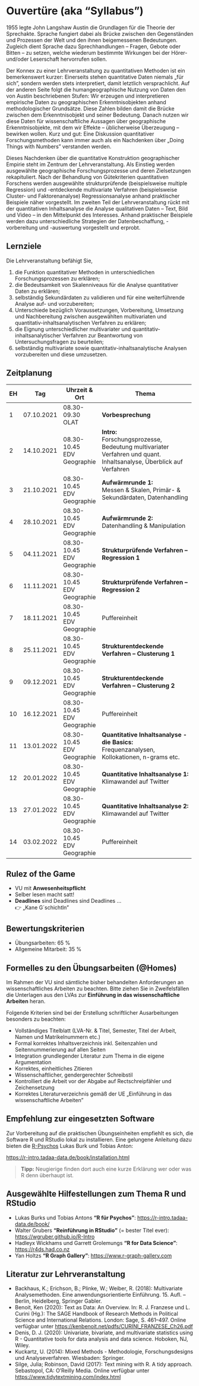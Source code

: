 # Ouvertüre (aka "Syllabus") {#syllabus}

1955 legte John Langshaw Austin die Grundlagen für die Theorie der Sprechakte. Sprache fungiert dabei als Brücke zwischen den Gegenständen und Prozessen der Welt und den ihnen beigemessenen Bedeutungen. Zugleich dient Sprache dazu Sprechhandlungen -- Fragen, Gebote oder Bitten -- zu setzen, welche wiederum bestimmte Wirkungen bei der Hörer- und/oder Leserschaft hervorrufen sollen.

Der Konnex zu einer Lehrveranstaltung zu quantitativen Methoden ist ein bemerkenswert kurzer: Einerseits stehen quantitative Daten niemals „für sich", sondern werden stets interpretiert, damit letztlich versprachlicht. Auf der anderen Seite folgt die humangeographische Nutzung von Daten den von Austin beschriebenen Stufen: Wir erzeugen und interpretieren empirische Daten zu geographischen Erkenntnisobjekten anhand methodologischer Grundsätze. Diese Zahlen bilden damit die Brücke zwischen dem Erkenntnisobjekt und seiner Bedeutung. Danach nutzen wir diese Daten für wissenschaftliche Aussagen über geographische Erkenntnisobjekte, mit dem wir Effekte -- üblicherweise Überzeugung -- bewirken wollen. Kurz und gut: Eine Diskussion quantitativer Forschungsmethoden kann immer auch als ein Nachdenken über „Doing Things with Numbers" verstanden werden.

Dieses Nachdenken über die quantitative Konstruktion geographischer Empirie steht im Zentrum der Lehrveranstaltung. Als Einstieg werden ausgewählte geographische Forschungsprozesse und deren Zielsetzungen rekapituliert. Nach der Behandlung von Gütekriterien quantitativen Forschens werden ausgewählte strukturprüfende (beispielsweise multiple Regression) und -entdeckende multivariate Verfahren (beispielsweise Cluster- und Faktorenanalyse) Regressionsanalyse anhand praktischer Beispiele näher vorgestellt. Im zweiten Teil der Lehrveranstaltung rückt mit der quantitativen Inhaltsanalyse die Analyse qualitativen Daten -- Text, Bild und Video -- in den Mittelpunkt des Interesses. Anhand praktischer Beispiele werden dazu unterschiedliche Strategien der Datenbeschaffung, -vorbereitung und -auswertung vorgestellt und erprobt.

## Lernziele

Die Lehrveranstaltung befähigt Sie,

1.  die Funktion quantitativer Methoden in unterschiedlichen Forschungsprozessen zu erklären;
2.  die Bedeutsamkeit von Skalenniveaus für die Analyse quantitativer Daten zu erklären;
3.  selbständig Sekundärdaten zu validieren und für eine weiterführende Analyse auf- und vorzubereiten;
4.  Unterschiede bezüglich Voraussetzungen, Vorbereitung, Umsetzung und Nachbereitung zwischen ausgewählten multivariaten und quantitativ-inhaltsanalytischen Verfahren zu erklären;
5.  die Eignung unterschiedlicher multivariater und quantitativ-inhaltsanalytischer Verfahren zur Beantwortung von Untersuchungsfragen zu beurteilen;
6.  selbständig multivariate sowie quantitativ-inhaltsanalytische Analysen vorzubereiten und diese umzusetzen.

## Zeitplanung

+----+------------+----------------+----------------------------------------------------------------------------------------------------------+
| EH | Tag        | Uhrzeit & Ort  | Thema                                                                                                    |
+====+============+================+==========================================================================================================+
| 1  | 07.10.2021 | 08.30-09.30\   | **Vorbesprechung**                                                                                       |
|    |            | OLAT           |                                                                                                          |
+----+------------+----------------+----------------------------------------------------------------------------------------------------------+
| 2  | 14.10.2021 | 08.30-10.45\   | **Intro:**\                                                                                              |
|    |            | EDV Geographie | Forschungsprozesse, Bedeutung multivariater Verfahren und quant. Inhaltsanalyse, Überblick auf Verfahren |
+----+------------+----------------+----------------------------------------------------------------------------------------------------------+
| 3  | 21.10.2021 | 08.30-10.45\   | **Aufwärmrunde 1:**\                                                                                     |
|    |            | EDV Geographie | Messen & Skalen, Primär- & Sekundärdaten, Datenhandling                                                  |
+----+------------+----------------+----------------------------------------------------------------------------------------------------------+
| 4  | 28.10.2021 | 08.30-10.45\   | **Aufwärmrunde 2:**\                                                                                     |
|    |            | EDV Geographie | Datenhandling & Manipulation                                                                             |
+----+------------+----------------+----------------------------------------------------------------------------------------------------------+
| 5  | 04.11.2021 | 08.30-10.45\   | **Strukturprüfende Verfahren -- Regression 1**                                                           |
|    |            | EDV Geographie |                                                                                                          |
+----+------------+----------------+----------------------------------------------------------------------------------------------------------+
| 6  | 11.11.2021 | 08.30-10.45\   | **Strukturprüfende Verfahren -- Regression 2**                                                           |
|    |            | EDV Geographie |                                                                                                          |
+----+------------+----------------+----------------------------------------------------------------------------------------------------------+
| 7  | 18.11.2021 | 08.30-10.45\   | Puffereinheit                                                                                            |
|    |            | EDV Geographie |                                                                                                          |
+----+------------+----------------+----------------------------------------------------------------------------------------------------------+
| 8  | 25.11.2021 | 08.30-10.45\   | **Strukturentdeckende Verfahren -- Clusterung 1**                                                        |
|    |            | EDV Geographie |                                                                                                          |
+----+------------+----------------+----------------------------------------------------------------------------------------------------------+
| 9  | 09.12.2021 | 08.30-10.45\   | **Strukturentdeckende Verfahren -- Clusterung 2**                                                        |
|    |            | EDV Geographie |                                                                                                          |
+----+------------+----------------+----------------------------------------------------------------------------------------------------------+
| 10 | 16.12.2021 | 08.30-10.45\   | Puffereinheit                                                                                            |
|    |            | EDV Geographie |                                                                                                          |
+----+------------+----------------+----------------------------------------------------------------------------------------------------------+
| 11 | 13.01.2022 | 08.30-10.45\   | **Quantitative Inhaltsanalyse - die Basics:**\                                                           |
|    |            | EDV Geographie | Frequenzanalysen, Kollokationen, n-grams etc.                                                            |
+----+------------+----------------+----------------------------------------------------------------------------------------------------------+
| 12 | 20.01.2022 | 08.30-10.45\   | **Quantitative Inhaltsanalyse 1:** Klimawandel auf Twitter                                               |
|    |            | EDV Geographie |                                                                                                          |
+----+------------+----------------+----------------------------------------------------------------------------------------------------------+
| 13 | 27.01.2022 | 08.30-10.45\   | **Quantitative Inhaltsanalyse 2:** Klimawandel auf Twitter                                               |
|    |            | EDV Geographie |                                                                                                          |
+----+------------+----------------+----------------------------------------------------------------------------------------------------------+
| 14 | 03.02.2022 | 08.30-10.45\   | Puffereinheit                                                                                            |
|    |            | EDV Geographie |                                                                                                          |
+----+------------+----------------+----------------------------------------------------------------------------------------------------------+

## Rulez of the Game

-   VU mit **Anwesenheitspflicht**
-   Selber lesen macht satt!
-   **Deadlines** sind Deadlines sind Deadlines ...\
    👉 „Kane G´schichtln"

## Bewertungskriterien

-   Übungsarbeiten: 65 %
-   Allgemeine Mitarbeit: 35 %

## Formelles zu den Übungsarbeiten (\@Homes)

Im Rahmen der VU sind sämtliche bisher behandelten Anforderungen an wissenschaftliches Arbeiten zu beachten. Bitte ziehen Sie in Zweifelsfällen die Unterlagen aus den LVAs zur **Einführung in das wissenschaftliche Arbeiten** heran.

Folgende Kriterien sind bei der Erstellung schriftlicher Ausarbeitungen besonders zu beachten:

-   Vollständiges Titelblatt (LVA-Nr. & Titel, Semester, Titel der Arbeit, Namen und Matrikelnummern etc.)
-   Formal korrektes Inhaltsverzeichnis inkl. Seitenzahlen und Seitennummerierung auf allen Seiten
-   Integration grundlegender Literatur zum Thema in die eigene Argumentation
-   Korrektes, einheitliches Zitieren
-   Wissenschaftlicher, gendergerechter Schreibstil
-   Kontrolliert die Arbeit vor der Abgabe auf Rectschreipfähler und Zeichensetzung
-   Korrektes Literaturverzeichnis gemäß der UE „Einführung in das wissenschaftliche Arbeiten"

## Empfehlung zur eingesetzten Software

Zur Vorbereitung auf die praktischen Übungseinheiten empfiehlt es sich, die Software R und RStudio lokal zu installieren. Eine gelungene Anleitung dazu bieten die [R-Psychos](https://r-intro.tadaa-data.de/book/) Lukas Burk und Tobias Anton:

<https://r-intro.tadaa-data.de/book/installation.html>

> **Tipp:** Neugierige finden dort auch eine kurze Erklärung wer oder was R denn überhaupt ist.

## Ausgewählte Hilfestellungen zum Thema R und RStudio

-   Lukas Burks und Tobias Antons **"R für Psychos"**: <https://r-intro.tadaa-data.de/book/>
-   Walter Grubers **"Reinführung in RStudio"** (= bester Titel ever): <https://wgruber.github.io/R-Intro>
-   Hadleyx Wickhams und Garrett Grolemungs **"R for Data Science"**: <https://r4ds.had.co.nz>
-   Yan Holtzs **"R Graph Gallery"**: <https://www.r-graph-gallery.com>

## Literatur zur Lehrveranstaltung

-   Backhaus, K.; Erichson, B.; Plinke, W.; Weiber, R. (2018): Multivariate Analysemethoden. Eine anwendungsorientierte Einführung. 15. Aufl. -- Berlin, Heidelberg, Springer Gabler.
-   Benoit, Ken (2020): Text as Data: An Overview. In: R. J. Franzese und L. Curini (Hg.): The SAGE Handbook of Research Methods in Political Science and International Relations. London: Sage, S. 461--497. Online verfügbar unter <https://kenbenoit.net/pdfs/CURINI_FRANZESE_Ch26.pdf>
-   Denis, D. J. (2020): Univariate, bivariate, and multivariate statistics using R - Quantitative tools for data analysis and data science. Hoboken, NJ, Wiley.
-   Kuckartz, U. (2014): Mixed Methods - Methodologie, Forschungsdesigns und Analyseverfahren. Wiesbaden: Springer.
-   Silge, Julia; Robinson, David (2017): Text mining with R. A tidy approach. Sebastopol, CA: O'Reilly Media. Online verfügbar unter <https://www.tidytextmining.com/index.html>
